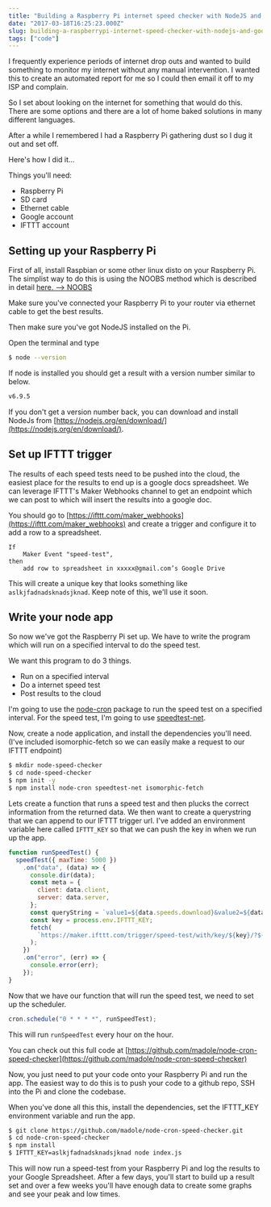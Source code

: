 ```yaml
---
title: "Building a Raspberry Pi internet speed checker with NodeJS and GoogleDocs"
date: "2017-03-18T16:25:23.000Z"
slug: building-a-raspberrypi-internet-speed-checker-with-nodejs-and-googledocs
tags: ["code"]
---
```


I frequently experience periods of internet drop outs and wanted to build something to monitor my internet without any manual intervention. I wanted this to create an automated report for me so I could then email it off to my ISP and complain.

So I set about looking on the internet for something that would do this. There are some options and there are a lot of home baked solutions in many different languages.

After a while I remembered I had a Raspberry Pi gathering dust so I dug it out and set off.

Here's how I did it...

Things you'll need:

- Raspberry Pi
- SD card
- Ethernet cable
- Google account
- IFTTT account

## Setting up your Raspberry Pi

First of all, install Raspbian or some other linux disto on your Raspberry Pi. The simplist way to do this is using the NOOBS method which is described in detail [here. --> NOOBS](https://www.raspberrypi.org/downloads/noobs/)

Make sure you've connected your Raspberry Pi to your router via ethernet cable to get the best results.

Then make sure you've got NodeJS installed on the Pi.

Open the terminal and type

```bash
$ node --version
```

If node is installed you should get a result with a version number similar to below.

```bash
v6.9.5
```

If you don't get a version number back, you can download and install NodeJs from [https://nodejs.org/en/download/](https://nodejs.org/en/download/).

## Set up IFTTT trigger

The results of each speed tests need to be pushed into the cloud, the easiest place for the results to end up is a google docs spreadsheet. We can leverage IFTTT's Maker Webhooks channel to get an endpoint which we can post to which will insert the results into a google doc.

You should go to [https://ifttt.com/maker_webhooks](https://ifttt.com/maker_webhooks) and create a trigger and configure it to add a row to a spreadsheet.

```
If
	Maker Event "speed-test",
then
	add row to spreadsheet in xxxxx@gmail.com’s Google Drive
```

This will create a unique key that looks something like `aslkjfadnadsknadsjknad`. Keep note of this, we'll use it soon.

## Write your node app

So now we've got the Raspberry Pi set up. We have to write the program which will run on a specified interval to do the speed test.

We want this program to do 3 things.

- Run on a specified interval
- Do a internet speed test
- Post results to the cloud

I'm going to use the [node-cron](https://www.npmjs.com/package/node-cron) package to run the speed test on a specified interval. For the speed test, I'm going to use [speedtest-net](https://www.npmjs.com/package/speedtest-net).

Now, create a node application, and install the dependencies you'll need.
(I've included isomorphic-fetch so we can easily make a request to our IFTTT endpoint)

```bash
$ mkdir node-speed-checker
$ cd node-speed-checker
$ npm init -y
$ npm install node-cron speedtest-net isomorphic-fetch
```

Lets create a function that runs a speed test and then plucks the correct information from the returned data. We then want to create a querystring that we can append to our IFTTT trigger url. I've added an environment variable here called `IFTTT_KEY` so that we can push the key in when we run up the app.

```javascript
function runSpeedTest() {
  speedTest({ maxTime: 5000 })
    .on("data", (data) => {
      console.dir(data);
      const meta = {
        client: data.client,
        server: data.server,
      };
      const queryString = `value1=${data.speeds.download}&value2=${data.speeds.upload}&value3=${JSON.stringify(meta)}`;
      const key = process.env.IFTTT_KEY;
      fetch(
        `https://maker.ifttt.com/trigger/speed-test/with/key/${key}/?${queryString}`,
      );
    })
    .on("error", (err) => {
      console.error(err);
    });
}
```

Now that we have our function that will run the speed test, we need to set up the scheduler.

```js
cron.schedule("0 * * * *", runSpeedTest);
```

This will run `runSpeedTest` every hour on the hour.

You can check out this full code at [https://github.com/madole/node-cron-speed-checker](https://github.com/madole/node-cron-speed-checker)

Now, you just need to put your code onto your Raspberry Pi and run the app. The easiest way to do this is to push your code to a github repo, SSH into the Pi and clone the codebase.

When you've done all this this, install the dependencies, set the IFTTT_KEY environment variable and run the app.

```bash
$ git clone https://github.com/madole/node-cron-speed-checker.git
$ cd node-cron-speed-checker
$ npm install
$ IFTTT_KEY=aslkjfadnadsknadsjknad node index.js
```

This will now run a speed-test from your Raspberry Pi and log the results to your Google Spreadsheet. After a few days, you'll start to build up a result set and over a few weeks you'll have enough data to create some graphs and see your peak and low times.
